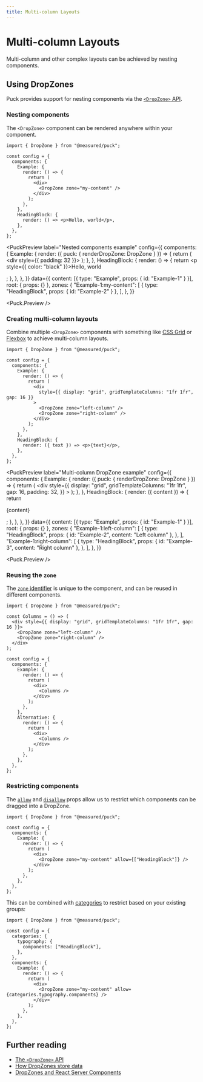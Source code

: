 ```yaml
---
title: Multi-column Layouts
---
```



# Multi-column Layouts

Multi-column and other complex layouts can be achieved by nesting components.

## Using DropZones

Puck provides support for nesting components via the [`<DropZone>` API](/docs/api-reference/components/drop-zone).

### Nesting components

The `<DropZone>` component can be rendered anywhere within your component.

```tsx {1,9} showLineNumbers copy
import { DropZone } from "@measured/puck";

const config = {
  components: {
    Example: {
      render: () => {
        return (
          <div>
            <DropZone zone="my-content" />
          </div>
        );
      },
    },
    HeadingBlock: {
      render: () => <p>Hello, world</p>,
    },
  },
};
```

<PuckPreview
  label="Nested components example"
  config={{
    components: {
      Example: {
        render: ({ puck: { renderDropZone: DropZone } }) => {
          return (
            <div style={{ padding: 32 }}>
              <DropZone zone="my-content" />
            </div>
          );
        },
      },
      HeadingBlock: {
        render: () => {
          return <p style={{ color: "black" }}>Hello, world</p>;
        },
      },
    },
  }}
  data={{
    content: [{ type: "Example", props: { id: "Example-1" } }],
    root: { props: {} },
    zones: {
      "Example-1:my-content": [
        { type: "HeadingBlock", props: { id: "Example-2" } },
      ],
    },
  }}
>
  <Puck.Preview />
</PuckPreview>

### Creating multi-column layouts

Combine multiple `<DropZone>` components with something like [CSS Grid](https://developer.mozilla.org/en-US/docs/Web/CSS/CSS_grid_layout) or [Flexbox](https://developer.mozilla.org/en-US/docs/Learn/CSS/CSS_layout/Flexbox) to achieve multi-column layouts.

```tsx {9,11,12} showLineNumbers copy
import { DropZone } from "@measured/puck";

const config = {
  components: {
    Example: {
      render: () => {
        return (
          <div
            style={{ display: "grid", gridTemplateColumns: "1fr 1fr", gap: 16 }}
          >
            <DropZone zone="left-column" />
            <DropZone zone="right-column" />
          </div>
        );
      },
    },
    HeadingBlock: {
      render: ({ text }) => <p>{text}</p>,
    },
  },
};
```

<PuckPreview
  label="Multi-column DropZone example"
  config={{
    components: {
      Example: {
        render: ({ puck: { renderDropZone: DropZone } }) => {
          return (
            <div
              style={{
                display: "grid",
                gridTemplateColumns: "1fr 1fr",
                gap: 16,
                padding: 32,
              }}
            >
              <DropZone zone="left-column" />
              <DropZone zone="right-column" />
            </div>
          );
        },
      },
      HeadingBlock: {
        render: ({ content }) => {
          return <p>{content}</p>;
        },
      },
    },
  }}
  data={{
    content: [{ type: "Example", props: { id: "Example-1" } }],
    root: { props: {} },
    zones: {
      "Example-1:left-column": [
        {
          type: "HeadingBlock",
          props: { id: "Example-2", content: "Left column" },
        },
      ],
      "Example-1:right-column": [
        {
          type: "HeadingBlock",
          props: { id: "Example-3", content: "Right column" },
        },
      ],
    },
  }}
>
  <Puck.Preview />
</PuckPreview>

### Reusing the `zone`

The [`zone` identifier](/docs/api-reference/components/drop-zone#zone) is unique to the component, and can be reused in different components.

```tsx {3-8,16,25} showLineNumbers copy
import { DropZone } from "@measured/puck";

const Columns = () => (
  <div style={{ display: "grid", gridTemplateColumns: "1fr 1fr", gap: 16 }}>
    <DropZone zone="left-column" />
    <DropZone zone="right-column" />
  </div>
);

const config = {
  components: {
    Example: {
      render: () => {
        return (
          <div>
            <Columns />
          </div>
        );
      },
    },
    Alternative: {
      render: () => {
        return (
          <div>
            <Columns />
          </div>
        );
      },
    },
  },
};
```

### Restricting components

The [`allow`](/docs/api-reference/components/drop-zone#allow) and [`disallow`](/docs/api-reference/components/drop-zone#disallow) props allow us to restrict which components can be dragged into a DropZone.

```tsx {9} showLineNumbers copy
import { DropZone } from "@measured/puck";

const config = {
  components: {
    Example: {
      render: () => {
        return (
          <div>
            <DropZone zone="my-content" allow={["HeadingBlock"]} />
          </div>
        );
      },
    },
  },
};
```

This can be combined with [categories](/docs/integrating-puck/categories) to restrict based on your existing groups:

```tsx {4-8,14} showLineNumbers copy
import { DropZone } from "@measured/puck";

const config = {
  categories: {
    typography: {
      components: ["HeadingBlock"],
    },
  },
  components: {
    Example: {
      render: () => {
        return (
          <div>
            <DropZone zone="my-content" allow={categories.typography.components} />
          </div>
        );
      },
    },
  },
};
```

## Further reading

- [The `<DropZone>` API](/docs/api-reference/components/drop-zone)
- [How DropZones store data](/docs/api-reference/data#zones)
- [DropZones and React Server Components](/docs/integrating-puck/server-components)
